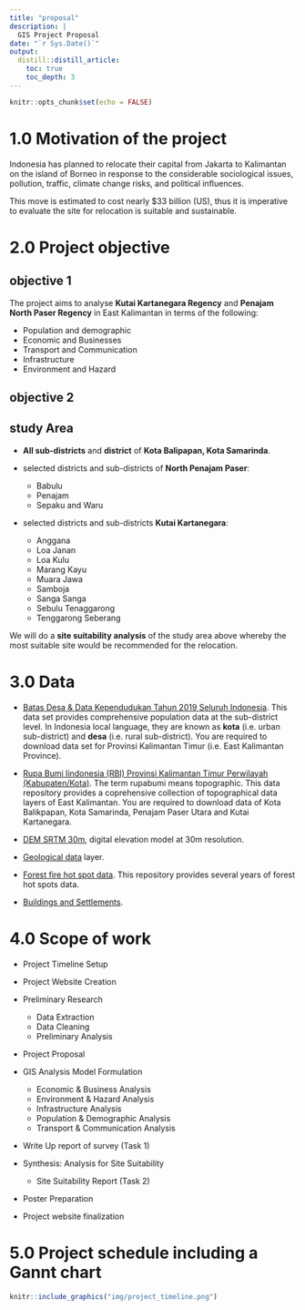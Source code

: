 ```yaml
---
title: "proposal"
description: |
  GIS Project Proposal
date: "`r Sys.Date()`"
output:
  distill::distill_article:
    toc: true
    toc_depth: 3
---
```


```r
knitr::opts_chunk$set(echo = FALSE)
```

# 1.0 Motivation of the project

Indonesia has planned to relocate their capital from Jakarta to  Kalimantan on the island of Borneo in response to the considerable sociological issues, pollution, traffic, climate change risks, and political influences.

This move is estimated to cost nearly $33 billion (US), thus it is imperative to evaluate the site for relocation is suitable and sustainable.

# 2.0 Project objective

## objective 1
The project aims to analyse **Kutai Kartanegara Regency** and **Penajam North Paser Regency** in East Kalimantan in terms of the following:

- Population and demographic
- Economic and Businesses
- Transport and Communication
- Infrastructure
- Environment and Hazard

## objective 2

## study Area
- **All sub-districts** and **district** of **Kota Balipapan, Kota Samarinda**.

- selected districts and sub-districts of **North Penajam Paser**:
  - Babulu
  - Penajam
  - Sepaku and Waru

- selected districts and sub-districts **Kutai Kartanegara**:
  - Anggana
  - Loa Janan
  - Loa Kulu
  - Marang Kayu
  - Muara Jawa
  - Samboja
  - Sanga Sanga
  - Sebulu Tenaggarong
  - Tenggarong Seberang

We will do a **site suitability analysis** of the study area above whereby the most suitable site would be recommended for the relocation.

# 3.0 Data

+ [Batas Desa & Data Kependudukan Tahun 2019 Seluruh Indonesia](https://www.indonesia-geospasial.com/2020/04/download-shapefile-shp-batas-desa.html).  This data set provides comprehensive population data at the sub-district level.  In Indonesia local language, they are known as **kota** (i.e. urban sub-district) and **desa** (i.e. rural sub-district).  You are required to download data set for Provinsi Kalimantan Timur (i.e. East Kalimantan Province).

+ [Rupa Bumi Iindonesia (RBI) Provinsi Kalimantan Timur Perwilayah (Kabupaten/Kota)](https://www.indonesia-geospasial.com/2020/01/shp-rbi-provinsi-kalimantan-timur.html). The term rupabumi means topographic.  This data repository provides a coprehensive collection of topographical data layers of East Kalimantan. You are required to download data of Kota Balikpapan, Kota Samarinda, Penajam Paser Utara and Kutai Kartanegara.

+ [DEM SRTM 30m](https://www.indonesia-geospasial.com/2020/01/download-dem-srtm-30-meter-se-indonesia.html), digital elevation model at 30m resolution.

+ [Geological data](https://www.indonesia-geospasial.com/2020/03/download-data-shapefile-shp-geologi-se.html) layer.

+ [Forest fire hot spot data](https://www.indonesia-geospasial.com/2020/04/shapefile-shp-titik-api-hotspot.html). This repository provides several years of forest hot spots data.

+ [Buildings and Settlements](https://www.indonesia-geospasial.com/2020/12/download-shp-pemukiman-detail-seluruh.html).

# 4.0 Scope of work

- Project Timeline Setup
- Project Website Creation
- Preliminary Research
  - Data Extraction
  - Data Cleaning
  - Preliminary Analysis
- Project Proposal

- GIS Analysis Model Formulation
  - Economic & Business Analysis
  - Environment & Hazard Analysis
  - Infrastructure Analysis
  - Population & Demographic Analysis
  - Transport & Communication Analysis
- Write Up report of survey (Task 1)

- Synthesis: Analysis for Site Suitability
  - Site Suitability Report (Task 2)
- Poster Preparation
- Project website finalization


# 5.0 Project schedule including a Gannt chart

```r
knitr::include_graphics("img/project_timeline.png")
```

